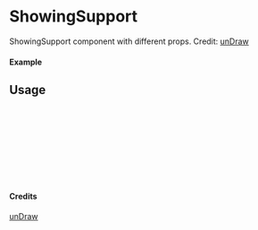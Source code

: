 
<Meta of={ShowingSupport} title="unDraw/ShowingSupport" />

# ShowingSupport

ShowingSupport component with different props.
Credit: [unDraw](https://undraw.co/illustrations)

#### Example

<Canvas of={ShowingSupport.Primary} />

## Usage

```ts
import { ShowingSupport } from "yadl-ui";

const Example = () => {
  return (
      <ShowingSupport />
  );
};

export default Example;
```

#### Credits
[unDraw](https://undraw.co/illustrations)
